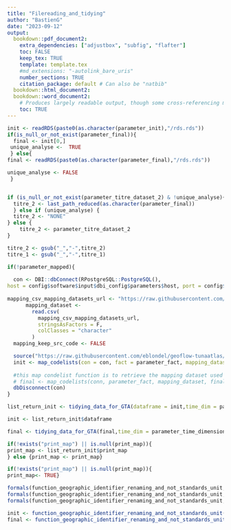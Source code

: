 ```yaml
---
title: "Filereading_and_tidying"
author: "BastienG"
date: "2023-09-12"
output:
  bookdown::pdf_document2:
    extra_dependencies: ["adjustbox", "subfig", "flafter"]
    toc: FALSE
    keep_tex: TRUE
    template: template.tex
    #md_extensions: "-autolink_bare_uris"
    number_sections: TRUE
    citation_package: default # Can also be "natbib"
  bookdown::html_document2:
  bookdown::word_document2: 
    # Produces largely readable output, though some cross-referencing may fail. Useful for collaboration.
    toc: TRUE
---
```




```r
init <- readRDS(paste0(as.character(parameter_init),"/rds.rds"))
if(is_null_or_not_exist(parameter_final)){
  final <- init[0,] 
 unique_analyse <-  TRUE
 } else{
final <- readRDS(paste0(as.character(parameter_final),"/rds.rds")) 

unique_analyse <- FALSE
 }


if (is_null_or_not_exist(parameter_titre_dataset_2) & !unique_analyse){
  titre_2 <- last_path_reduced(as.character(parameter_final))
  } else if (unique_analyse) {
  titre_2 <- "NONE"
} else {
    titre_2 <- parameter_titre_dataset_2
}

titre_2 <- gsub("_","-",titre_2)
titre_1 <- gsub("_","-",titre_1)

```


```r


if(!parameter_mapped){
  
  con <- DBI::dbConnect(RPostgreSQL::PostgreSQL(),
host = config$software$input$dbi_config$parameters$host, port = config$software$input$dbi_config$parameters$port,  user = config$software$input$dbi_config$parameters$user,dbname=config$software$input$dbi_config$parameters$dbname, password = config$software$input$dbi_config$parameters$password)
  
mapping_csv_mapping_datasets_url <- "https://raw.githubusercontent.com/fdiwg/fdi-mappings/main/global/firms/gta/codelist_mapping_rfmos_to_global.csv"
      mapping_dataset <-
        read.csv(
          mapping_csv_mapping_datasets_url,
          stringsAsFactors = F,
          colClasses = "character"
        )
  mapping_keep_src_code <- FALSE

  source("https://raw.githubusercontent.com/eblondel/geoflow-tunaatlas/master/tunaatlas_scripts/generation/map_codelists.R")
  init <- map_codelists(con = con, fact = parameter_fact, mapping_dataset = mapping_dataset, dataset_to_map = init, mapping_keep_src_code = FALSE, summary_mapping = TRUE)$dataset_mapped
        
  #this map condelist function is to retrieve the mapping dataset used
  # final <- map_codelists(conn, parameter_fact, mapping_dataset, final, mapping_keep_src_code = FALSE, summary_mapping = FALSE)
  dbDisconnect(con)
}
```

```r
list_return_init <- tidying_data_for_GTA(dataframe = init,time_dim = parameter_time_dimension, shape = shape_without_geom, parameter_colnames_to_keep_dataframe = parameter_colnames_to_keep, species_group_dataframe = species_group,cl_cwp_gear_level2_dataframe = NULL)

init <- list_return_init$dataframe

final <- tidying_data_for_GTA(final,time_dim = parameter_time_dimension, shape = shape_without_geom, parameter_colnames_to_keep_dataframe = parameter_colnames_to_keep, species_group_dataframe = species_group,cl_cwp_gear_level2_dataframe = NULL)$dataframe

if(!exists("print_map") || is.null(print_map)){
print_map <- list_return_init$print_map
} else {print_map <- print_map}

if(!exists("print_map") || is.null(print_map)){
print_map<- TRUE}

```


```r
formals(function_geographic_identifier_renaming_and_not_standards_unit, envir = current_env)$geo_dim = parameter_geographical_dimension
formals(function_geographic_identifier_renaming_and_not_standards_unit, envir = current_env)$parameter_fact = parameter_fact
formals(function_geographic_identifier_renaming_and_not_standards_unit, envir = current_env)$parameter_UNK_for_not_standards_unit = parameter_UNK_for_not_standards_unit

init <- function_geographic_identifier_renaming_and_not_standards_unit(init)
final <- function_geographic_identifier_renaming_and_not_standards_unit(final)


```
